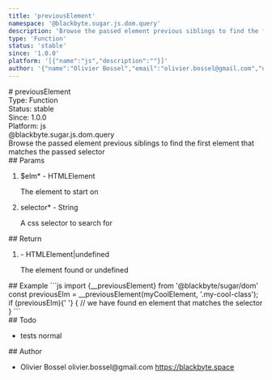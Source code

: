 ```yaml
---
title: 'previousElement'
namespace: '@blackbyte.sugar.js.dom.query'
description: 'Browse the passed element previous siblings to find the first element that matches the passed selector'
type: 'Function'
status: 'stable'
since: '1.0.0'
platform: '[{"name":"js","description":""}]'
author: '{"name":"Olivier Bossel","email":"olivier.bossel@gmail.com","url":"https://blackbyte.space"}'
---
```


<div class="docmap-mdx">
  # previousElement
  <div class="_metas">
    <div class="_type">
      <span class="_type-label">Type:</span>
      <span class="_type-value">Function</span>
    </div>
    <div class="_status">
      <span class="_status-label">Status:</span>
      <span class="_status-value -stable">stable</span>
    </div>
    <div class="_since">
      <span class="_since-label">Since:</span>
      <span class="_since-value">1.0.0</span>
    </div>
    <div class="_platform">
      <span class="_platform-label">Platform:</span>
      <span class="_platform-value -js">js</span>
    </div>
  </div>
  <div class="_namespace">@blackbyte.sugar.js.dom.query</div>
  <div class="_description typo-lead typo-format">
    Browse the passed element previous siblings to find the first element that
    matches the passed selector
  </div>
  <div class="_params">
    ## Params
    <ol class="_list">
      <li class="_item">
        <span class="_name">
          $elm<span class="_required">*</span>
        </span>
        <span class="_default">-</span> <span class="_type">HTMLElement</span>
        <p class="_description">The element to start on</p>
      </li>
      <li class="_item">
        <span class="_name">
          selector<span class="_required">*</span>
        </span>
        <span class="_default">-</span> <span class="_type">String</span>
        <p class="_description">A css selector to search for</p>
      </li>
    </ol>
  </div>
  <div class="_return">
    ## Return
    <ol class="_list">
      <li class="_item">
        <span class="_default">-</span>
        <span class="_type">HTMLElement&vert;undefined</span>
        <p class="_description">The element found or undefined</p>
      </li>
    </ol>
  </div>
  <div class="_examples">
    ## Example ```js import {__previousElement} from '@blackbyte/sugar/dom'
    const previousElm = __previousElement(myCoolElement, '.my-cool-class'); if
    (previousElm){' '}
    {
      // we have found en element that matches the selector
    }
    ```
  </div>
  <div class="_todo">
    ## Todo
    <ul class="_list">
      <li class="_item">
        <span class="_description">tests</span>
        <span class="_priority -normal">normal</span>
      </li>
    </ul>
  </div>
  <div class="_author">
    ## Author
    <ul class="_list">
      <li class="_item">
        <span class="_name">Olivier Bossel</span>
        <span class="_email">olivier.bossel@gmail.com</span>
        <a href="https://blackbyte.space" target="_blank" class="_url">
          https://blackbyte.space
        </a>
      </li>
    </ul>
  </div>
</div>
